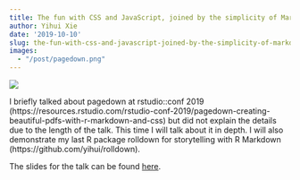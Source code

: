 ```yaml
---
title: The fun with CSS and JavaScript, joined by the simplicity of Markdown
author: Yihui Xie
date: '2019-10-10'
slug: the-fun-with-css-and-javascript-joined-by-the-simplicity-of-markdown
images:
  - "/post/pagedown.png"
---
```


![](/post/pagedown.png)

I briefly talked about pagedown at rstudio::conf 2019 (https://resources.rstudio.com/rstudio-conf-2019/pagedown-creating-beautiful-pdfs-with-r-markdown-and-css) but did not explain the details due to the length of the talk. This time I will talk about it in depth. I will also demonstrate my last R package rolldown for storytelling with R Markdown (https://github.com/yihui/rolldown).  

The slides for the talk can be found [here](https://slides.yihui.name/2019-ISU-pagedown.html#1).